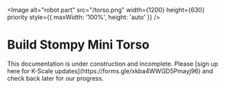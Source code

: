 

<Image
  alt="robot part"
  src="/torso.png"
  width={1200}
  height={630}
  priority
  style={{ maxWidth: '100%', height: 'auto' }}
/>


# Build Stompy Mini Torso

<Callout type="warning" emoji="⚠️">
This documentation is under construction and incomplete. Please [sign up here for K-Scale updates](https://forms.gle/xkba4WWGD5Pmayj96) and check back later for our progress.
</Callout>
